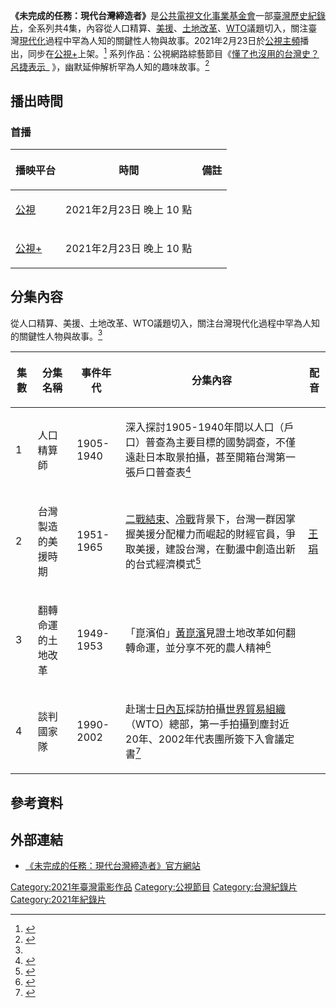 {{电视节目信息框
| 名称 = 未完成的任務：現代台灣締造者
| 英文名称 = The Making of Modern Taiwan
| 类型 = [[紀錄片|紀錄片]]
| 国家 = {{TW}}
| 集数 = 4
| 导演 = 徐浩軒、許雅婷
| 开始 = 2021年2月23日
| 语言 = [[國語|國語]]
| 字幕 = [[中文|中文]]
| 制片人 = [[譚端|譚端]]
| 制作公司 = 杯杯文創伙伴
| 配音 = [[王琄|王琄]]
}}

'''《未完成的任務：現代台灣締造者》'''是[[公共電視文化事業基金會|公共電視文化事業基金會]]一部[[臺灣歷史|臺灣歷史]][[紀錄片|紀錄片]]，全系列共4集，內容從人口精算、[[美援|美援]]、[[土地改革|土地改革]]、[[世界贸易组织|WTO]]議題切入，關注臺灣[[現代化|現代化]]過程中罕為人知的關鍵性人物與故事。2021年2月23日於[[公視主頻|公視主頻]]播出，同步在[[公視+|公視+]]上架。<ref>{{Cite web|title=未完成的任務：現代台灣締造者|url=https://www.pts.org.tw/themakingofmoderntaiwan|accessdate=|last=|first=|work=|publisher=公共電視|archive-date=2021-02-21|archive-url=https://web.archive.org/web/20210221124959/https://www.pts.org.tw/themakingofmoderntaiwan/|dead-url=no}}</ref> 系列作品：公視網路綜藝節目《[https://www.ptsplus.tv/season/831cac54-2592-4c16-a8d8-d70883c5f64c 懂了也沒用的台灣史？呂捷表示_] {{Wayback|url=https://www.ptsplus.tv/season/831cac54-2592-4c16-a8d8-d70883c5f64c |date=20210201060419 }}》，幽默延伸解析罕為人知的趣味故事。<ref name=":0">{{Cite web|title=公視推2節目 認識台灣有趣歷史|url=https://www.rti.org.tw/news/view/id/2092404|accessdate=|work=中央廣播電臺|language=|archive-date=2021-02-22|archive-url=https://web.archive.org/web/20210222124105/https://www.rti.org.tw/news/view/id/2092404|dead-url=no}}</ref>

== 播出時間 ==

=== 首播 ===
{| class="wikitable"
!播映平台
!時間
!備註
|-
|[[公視|公視]]
|2021年2月23日 晚上 10 點
|
|-
|[[公視+|公視+]]
|2021年2月23日 晚上 10 點
|
|}

== 分集內容 ==
從人口精算、美援、土地改革、WTO議題切入，關注台灣現代化過程中罕為人知的關鍵性人物與故事。<ref name=":0" />

{| class="wikitable"
!集數
!分集名稱
!事件年代
!分集內容
!配音
|-
|1
|人口精算師
|1905-1940
|深入探討1905-1940年間以人口（戶口）普查為主要目標的國勢調查，不僅遠赴日本{{link-ja|統計局 (日本)|統計局|統計局}}取景拍攝，甚至開箱台灣第一張戶口普查表<ref>{{Cite web|title=台灣首張「戶口普查表」長這樣 吸鴉片、裹小腳都要調查|url=https://www.ettoday.net/news/20210219/1921745.htm|accessdate=|last=|work=|publisher=ETtoday新聞雲|language=|archive-date=2021-02-25|archive-url=https://web.archive.org/web/20210225080553/https://www.ettoday.net/news/20210219/1921745.htm|dead-url=no}}</ref>
|
|-
|2
|台灣製造的美援時期
|1951-1965
|[[二戰結束|二戰結束]]、[[冷戰|冷戰]]背景下，台灣一群因掌握美援分配權力而崛起的財經官員，爭取美援，建設台灣，在動盪中創造出新的台式經濟模式<ref>{{Cite web|title=公視推歷史旗艦紀錄片 探索台灣美援時期思考製造業未來|url=https://www.cna.com.tw/news/amov/202103010161.aspx|accessdate=|work=|publisher=中央社|language=|archive-date=2021-03-02|archive-url=https://web.archive.org/web/20210302124318/https://www.cna.com.tw/news/amov/202103010161.aspx|dead-url=no}}</ref>
|[[王琄|王琄]]
|-
|3
|翻轉命運的土地改革
|1949-1953
|「崑濱伯」[[黃崑濱|黃崑濱]]見證土地改革如何翻轉命運，並分享不死的農人精神<ref>{{Cite web|title=無米樂「崑濱伯」的不死農人精神！公視《未完成的任務：現代臺灣締造者》紀錄片影集，見證土地改革如何翻轉命運|url=https://news.agentm.tw/?post_type=post&p=164638|accessdate=|date=|work=|publisher=電影神搜|language=}}</ref>
|
|-
|4
|談判國家隊
|1990-2002
|赴瑞士[[日內瓦|日內瓦]]採訪拍攝[[世界貿易組織|世界貿易組織]]（WTO）總部，第一手拍攝到塵封近20年、2002年代表團所簽下入會議定書<ref>{{Cite web|title=台媒首例！赴WTO總部採訪 陳武雄憶農業談判忍不住哽咽|url=https://www.limedia.tw/edu/18547/|accessdate=|last=|work=|publisher=立報傳媒|language=|archive-date=2021-04-22|archive-url=https://web.archive.org/web/20210422200154/https://www.limedia.tw/edu/18547/|dead-url=no}}</ref>
|
|}

== 參考資料 ==
{{Reflist|2}}

== 外部連結 ==
* [https://www.pts.org.tw/themakingofmoderntaiwan 《未完成的任務：現代台灣締造者》官方網站] {{Wayback|url=https://www.pts.org.tw/themakingofmoderntaiwan |date=20210221124959 }}

[[Category:2021年臺灣電影作品|Category:2021年臺灣電影作品]]
[[Category:公視節目|Category:公視節目]]
[[Category:台灣紀錄片|Category:台灣紀錄片]]
[[Category:2021年紀錄片|Category:2021年紀錄片]]